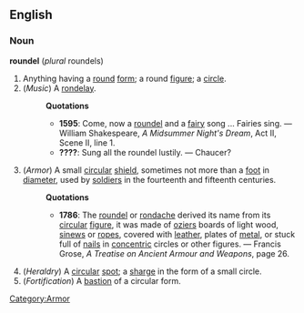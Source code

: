 ==English==
===Noun===
'''roundel''' (''plural'' roundels)
# Anything having a [[round]] [[form]]; a round [[figure]]; a [[circle]].
# (''Music'') A [[rondelay]]. 
#:'''Quotations'''
#:*'''1595''': Come, now a [[roundel]] and a [[fairy]] song ... Fairies sing. &mdash; William Shakespeare, ''A Midsummer Night's Dream'', Act II, Scene II, line 1.
#:*'''????''': Sung all the roundel lustily. &mdash; Chaucer?
#(''Armor'') [[Category:Armor]] A small [[circular]] [[shield]], sometimes not more than a [[foot]] in [[diameter]], used by [[soldier]]s in the fourteenth and fifteenth centuries.
#:'''Quotations'''
#:*'''1786''': The [[roundel]] or [[rondache]] derived its name from its [[circular]] [[figure]], it was made of [[ozier]]s boards of light wood, [[sinew]]s or [[rope]]s, covered with [[leather]], plates of [[metal]], or stuck full of [[nail]]s in [[concentric]] circles or other figures. &mdash; Francis Grose, ''A Treatise on Ancient Armour and Weapons'', page 26.
#(''Heraldry'') A [[circular]] [[spot]]; a [[sharge]] in the form of a small circle.
#(''Fortification'') A [[bastion]] of a circular form.
